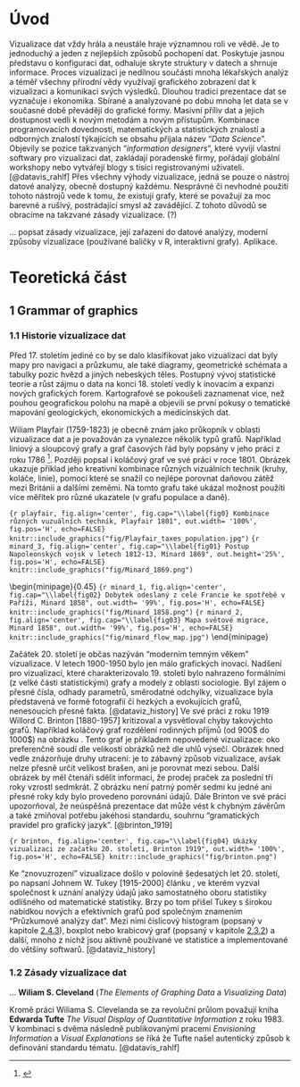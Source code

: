 # Úvod

\qquad Vizualizace dat vždy hrála a neustále hraje významnou roli ve vědě. Je to jednoduchý a jeden z nejlepších způsobů pochopení dat. Poskytuje jasnou představu o konfiguraci dat, odhaluje skryte struktury v datech a shrnuje informace. Proces vizualizaci je nedílnou součásti mnoha lékařských analýz a téměř všechny přírodní vědy využívají grafického zobrazení dat k vizualizaci a komunikaci svých výsledků. Dlouhou tradici prezentace dat se vyznačuje i ekonomika. Sbírané a analyzované po dobu mnoha let data se v současné době převádějí do grafické formy. Masivní příliv dat a jejich dostupnost vedli k novým metodám a novým přístupům. Kombinace programovacích dovedností, matematických a statistických znalostí a odborných znalostí týkajících se obsahu přijala název "*Data Science*". Objevily se pozice takzvaných "*information designers*", které vyvíjí vlastní softwary pro vizualizaci dat, zakládají poradenské firmy, pořádají globální workshopy nebo vytvářejí blogy s tisíci registrovanými uživateli. [@datavis_rahlf]  Přes všechny výhody vizualizace, jedná se pouze o nástroj datové analýzy, obecně dostupný každému. Nesprávné či nevhodné použití tohoto nástrojů vede k tomu, že existují grafy, které se považují za moc barevné a rušivý, postrádající smysl až zavádějící. Z tohoto důvodů se obracíme na takzvané zásady vizualizace. (?) 

\qquad $\dots$ popsat zásady vizualizace, její zařazení do datové analýzy,  moderní způsoby vizualizace (používané baličky v R, interaktivní grafy). Aplikace.

\newpage

# Teoretická část {-}

## 1 Grammar of graphics

\newpage
### 1.1 Historie vizualizace dat

\qquad Před 17. stoletím jediné co by se dalo klasifikovat jako vizualizaci dat byly mapy pro navigaci a průzkumu, ale také diagramy, geometrické schémata a tabulky pozic hvězd a jiných nebeských těles. Postupný vývoj statistické teorie a růst zájmu o data na konci 18. století vedly k inovacím a expanzi nových grafických forem. Kartografové se pokoušeli zaznamenat vice, než pouhou geografickou polohu na mapě a objevili se první pokusy o tematické mapování geologických, ekonomických a medicínských dat.

\qquad Wiliam Playfair (1759-1823) je obecně znám jako průkopník v oblasti vizualizace dat a je považován za vynalezce několik typů grafů. Například liniový a sloupcový grafy a graf časových řád byly popsány v jeho práci z roku 1786 \textit{"Commercial and Political Atlas"}^[\textit{"Commercial and Political Atlas: Representing, by Copper-Plate Charts, the Progress of the Commerce, Revenues, Expenditure, and Debts of England, during the Whole of the Eighteenth Century"}]. Později popsal i koláčový graf ve své práci \textit{"Statistical Breviary"} v roce 1801. Obrázek \ref{fig0} ukazuje příklad jeho kreativní kombinace různých vizuálních technik (kruhy, koláče, linie), pomocí které se snažil co nejlépe porovnat daňovou zátěž mezi Británii a dalšími zeměmi. Na tomto grafu také ukázal možnost použíti více měřítek pro různé ukazatele (v grafu populace a daně).

```{r playfair, fig.align='center', fig.cap="\\label{fig0} Kombinace různých vuzuálních techník, Playfair 1801", out.width= '100%', fig.pos='H', echo=FALSE}
knitr::include_graphics("fig/Playfair_taxes_population.jpg")
```
\newpage
```{r minard_3, fig.align='center', fig.cap="\\label{fig01} Postup Napoleonských vojsk v letech 1812-13, Minard 1869", out.height='25%', fig.pos='H', echo=FALSE}
knitr::include_graphics("fig/Minard_1869.png")
```

\begin{minipage}{0.525\textwidth}
\qquad V polovině 19. století byly vytvořeny všechny podmínky pro rychlý růst vizualizace. V důsledku rostoucí významnosti číselné informací pro sociální plánovaní, industrializaci, obchod a dopravu, byli zřízeny oficiální statní úřady po celé Evropě. Vývoj statistické teorie, iniciovaný Gaussem a Laplacem, měl odezvu ve společností a vedl k uvědomení smysluplností velkého množství dat. Pro vizualizaci dat období 1850-1900 se stalo "Zlatý věkem", s jedinečnou krásou a velkým množstvím inovací. S těmito inovacemi je spojené jméno Charlese Josepha Minarda (1781-1870). Například, Minardem bylo vyvinuto použíti koláčových grafů s výsečemi na mapách (obrázek \ref{fig02}), kde velikost koláčového grafu ukazuje sumu za oblast (každý grafický region na mapě) a výsečí reprezentují dílčí součty za jednotlivé kategorie. Dále se zabýval znázorněním geografických pohybu a dopravy lidi, zboží, importu a exportu úměrně jejich velikostí (viz obrázek \ref{fig03}). Jednou z nejslavnějších jeho práci je zobrazení postupných ztrát mužů francouzské armády v ruské kampani v letech 1812-1813 (obrázek \ref{fig01}). Je považovaná za nejlepší informativní vizualizací. V tomto grafu je celkem 6 proměnných (množství, lokace ve dvou rozměrech, postup armády, teplota, datum a skupiny) a jsou znázorněné tak, aniž by graf byl přeplněný a zmatečný.
\end{minipage}
\begin{minipage}{0.025\textwidth}
```r
knitr::include_graphics("fig/blank_v.png")
```
\end{minipage}
\begin{minipage}{0.45\textwidth}
\vspace*{-0.8cm}
```{r minard_1, fig.align='center', fig.cap="\\label{fig02} Dobytek odeslaný z celé Francie ke spotřebě v Paříži, Minard 1858", out.width= '99%', fig.pos='H', echo=FALSE}
knitr::include_graphics("fig/Minard_1858.png")
```
\vspace*{-0.7cm}
```{r minard_2, fig.align='center', fig.cap="\\label{fig03} Mapa světové migrace, Minard 1858", out.width= '99%', fig.pos='H', echo=FALSE}
knitr::include_graphics("fig/minard_flow_map.jpg")
```
\end{minipage}
\newpage

\qquad Začátek 20. století je občas nazýván "moderním temným věkem" vizualizace. V letech 1900-1950 bylo jen málo grafických inovací. Nadšení pro vizualizací, které charakterizovalo 19. století bylo nahrazeno formálními (z velké části statistickými) grafy a modely z oblasti sociologie. Byl zájem o přesné čísla, odhady parametrů, směrodatné odchylky, vizualizace byla představená ve formě fotografii či hezkých a evokujících grafů, nenesoucích přesné fakta. [@dataviz_history] Ve své práci \textit{"Graphic Methods for Presenting Facts"} z roku 1919 Willord C. Brinton [1880-1957] kritizoval a vysvětloval chyby takovýchto grafů. Například koláčový graf rozdělení rodinných příjmů (od 900\$ do 1000\$) na obrázku \ref{fig04}. Tento graf je příkladem nepovedené vizualizace: oko preferenčně soudí dle velikostí obrázků než dle uhlů výsečí. Obrázek hned vedle znázorňuje druhy utracení: je to zábavný způsob vizualizace, avšak nelze přesně určit velikost brašen, ani je porovnat mezi sebou. Další obrázek by měl čtenáři sdělit informaci, že prodej praček za poslední tří roky vzrostl sedmkrát. Z obrázku není patrný poměr sedmi ku jedné ani přesné roky kdy bylo provedeno porovnání údajů. Dále Brinton ve své práci upozorňoval, že neúspěšná prezentace dat může vést k chybným závěrům a také zmiňoval potřebu jakéhosi standardu, souhrnu "gramatických pravidel pro grafický jazyk". [@brinton_1919]

```{r brinton, fig.align='center', fig.cap="\\label{fig04} Ukázky vizualizaci ze začatku 20. století, Brinton 1919", out.width= '100%', fig.pos='H', echo=FALSE}
knitr::include_graphics("fig/brinton.png")
```

\qquad Ke "znovuzrození" vizualizace došlo v polovině šedesatých let 20. století, po napsaní Johnem W. Tukey [1915-2000] článku \textit{"The Future of Data Analysis"}, ve kterém vyzval společnost k uznání analýzy údajů jako samostatného oboru statistiky odlíšného od matematické statistiky. Brzy po tom přišel Tukey s širokou nabídkou nových a efektivních grafů pod společným znamením "Průzkumové analýzy dat". Mezi nimi číslicový histogram (popsaný v kapitole [2.4.3](#stem-and-leaf)), boxplot nebo krabicový graf (popsaný v kapitole [2.3.2](#boxplot)) a další, mnoho z níchž jsou aktivně používané ve statistice a implementované do většiny softwarů. [@dataviz_history]

### 1.2 Zásady vizualizace dat

\qquad $\dots$ **Wiliam S. Cleveland** (*The Elements of Graphing Data* a *Visualizing Data*)

\qquad Kromě práci Wiliama S. Clevelanda se za revoluční průlom považují kniha **Edwarda Tufte** *The Visual Display of Quantitative Information* z roku 1983. V kombinaci s dvěma následně publikovanými pracemi *Envisioning Information* a *Visual Explanations* se říká že Tufte našel autentický způsob k definování standardu tématu. [@datavis_rahlf]

